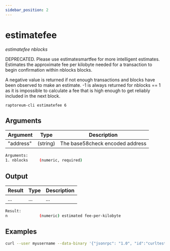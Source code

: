 ```yaml
---
sidebar_position: 2
---
```



# estimatefee

_estimatefee nblocks_

DEPRECATED. Please use estimatesmartfee for more intelligent estimates.
Estimates the approximate fee per kilobyte needed for a transaction to begin
confirmation within nblocks blocks.

A negative value is returned if not enough transactions and blocks
have been observed to make an estimate.
-1 is always returned for nblocks == 1 as it is impossible to calculate
a fee that is high enough to get reliably included in the next block.

`raptoreum-cli estimatefee 6`

<!-- <ReactPlayer playing controls url={[
    {src: `${require('./assets/placeholder.webm').default}`, type: 'video/webm'}]} /> -->

## Arguments

| Argument  | Type     | Description                     |
| --------- | -------- | ------------------------------- |
| "address" | (string) | The base58check encoded address |

```bash
Arguments:
1. nblocks     (numeric, required)
```

## Output

| Result | Type | Description |
| ------ | ---- | ----------- |
| ...    | ...  | ...         |

```bash
Result:
n              (numeric) estimated fee-per-kilobyte
```

## Examples

```bash
curl --user myusername --data-binary '{"jsonrpc": "1.0", "id":"curltest", "method": "estimatefee", "params": [6] }' -H 'content-type: text/plain;' http://127.0.0.1:9998/
```
